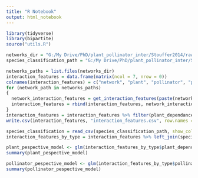```yaml
---
title: "R Notebook"
output: html_notebook
---
```


```r
library(tidyverse)
library(bipartite)
source("utils.R")
```

```r
networks_dir = "G:/My Drive/PhD/plant_pollinator_inter/Stouffer2014/raw_CSVs/networks/"
species_classification_path = "G:/My Drive/PhD/plant_pollinator_inter/Stouffer2014/prepare_input_data/species_classification.csv"

networks_paths = list.files(networks_dir)
interaction_features = data.frame(matrix(ncol = 7, nrow = 0))
colnames(interaction_features) = c("network", "plant", "pollinator", "plant_dependance_on_pollinator", "plant_interactions_num", "pollinator_dependance_on_plant", "pollinator_interactions_num")
for (network_path in networks_paths)
{
  network_interaction_features = get_interaction_features(paste(networks_dir,network_path, sep=""))
  interaction_features = rbind(interaction_features, network_interaction_features)
}
interaction_features = interaction_features %>% filter(plant_dependance_on_pollinator > 0 | pollinator_dependance_on_plant > 0)
write.csv(interaction_features, "interaction_features.csv", row.names = TRUE)
```


```r
species_classification = read_csv(species_classification_path, show_col_types = FALSE)
interaction_features_by_type = interaction_features %>% left_join(species_classification, by=c("network" = "network", "plant" = "species"))

plant_pespective_model <- glm(interaction_features_by_type$plant_dependance_on_pollinator ~ interaction_features_by_type$is_exotic, family=binomial(link="logit"), weights=interaction_features_by_type$plant_interactions_num) # as per stouffer's clarification
summary(plant_pespective_model)

pollinator_pespective_model <- glm(interaction_features_by_type$pollinator_dependance_on_plant ~ interaction_features_by_type$is_exotic, family=binomial(link="logit"), weights=interaction_features_by_type$pollinator_interactions_num) # as per stouffer's clarification
summary(pollinator_pespective_model)
```

